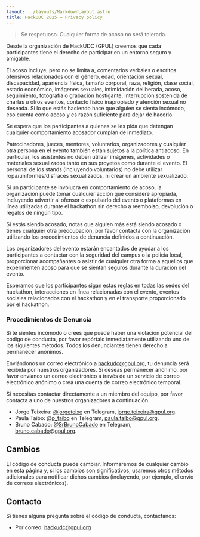 ```yaml
---
layout: ../layouts/MarkdownLayout.astro
title: HackUDC 2025 — Privacy policy
---
```


> Se respetuoso. Cualquier forma de acoso no será tolerada.

Desde la organización de HackUDC (GPUL) creemos que cada participantes tiene el derecho de participar en un entorno seguro y amigable.

El acoso incluye, pero no se limita a, comentarios verbales o escritos ofensivos relacionados con el género, edad, orientación sexual, discapacidad, apariencia física, tamaño corporal, raza, religión, clase social, estado económico, imágenes sexuales, intimidación deliberada, acoso, seguimiento, fotografía o grabación hostigante, interrupción sostenida de charlas u otros eventos, contacto físico inapropiado y atención sexual no deseada. Si lo que estás haciendo hace que alguien se sienta incómodo, eso cuenta como acoso y es razón suficiente para dejar de hacerlo.

Se espera que los participantes a quienes se les pida que detengan cualquier comportamiento acosador cumplan de inmediato.

Patrocinadores, jueces, mentores, voluntarios, organizadores y cualquier otra persona en el evento también están sujetos a la política antiacoso. En particular, los asistentes no deben utilizar imágenes, actividades o materiales sexualizados tanto en sus proyetos como durante el evento. El personal de los stands (incluyendo voluntarios) no debe utilizar ropa/uniformes/disfraces sexualizados, ni crear un ambiente sexualizado.

Si un participante se involucra en comportamiento de acoso, la organización puede tomar cualquier acción que considere apropiada, incluyendo advertir al ofensor o expulsarlo del evento o plataformas en línea utilizadas durante el hackathon sin derecho a reembolso, devolución o regalos de ningún tipo.

Si estás siendo acosado, notas que alguien más está siendo acosado o tienes cualquier otra preocupación, por favor contacta con la organización utilizando los procedimientos de denuncia definidos a continuación.

Los organizadores del evento estarán encantados de ayudar a los participantes a contactar con la seguridad del campus o la policía local, proporcionar acompañantes o asistir de cualquier otra forma a aquellos que experimenten acoso para que se sientan seguros durante la duración del evento.

Esperamos que los participantes sigan estas reglas en todas las sedes del hackathon, interacciones en línea relacionadas con el evento, eventos sociales relacionados con el hackathon y en el transporte proporcionado por el hackathon.

### Procedimientos de Denuncia

Si te sientes incómodo o crees que puede haber una violación potencial del código de conducta, por favor repórtalo inmediatamente utilizando uno de los siguientes métodos. Todos los denunciantes tienen derecho a permanecer anónimos.

Enviándonos un correo electrónico a hackudc@gpul.org, tu denuncia será recibida por nuestros organizadores. Si deseas permanecer anónimo, por favor envíanos un correo electrónico a través de un servicio de correo electrónico anónimo o crea una cuenta de correo electrónico temporal.

Si necesitas contactar directamente a un miembro del equipo, por favor contacta a uno de nuestros organizadores a continuación.

- Jorge Teixeira: [@jorgeteixe](https://t.me/jorgeteixe) en Telegram, jorge.teixeira@gpul.org.
- Paula Taibo: [@p_taibo](https://t.me/p_taibo) en Telegram, paula.taibo@gpul.org.
- Bruno Cabado: [@SrBrunoCabado](https://t.me/srbrunocabado) en Telegram, bruno.cabado@gpul.org.

## Cambios

El código de conducta puede cambiar. Informaremos de cualquier cambio en esta página y, si los cambios son significativos, usaremos otros métodos adicionales para notificar dichos cambios (incluyendo, por ejemplo, el envío de correos electrónicos).

## Contacto

Si tienes alguna pregunta sobre el código de conducta, contáctanos:

- Por correo: hackudc@gpul.org
